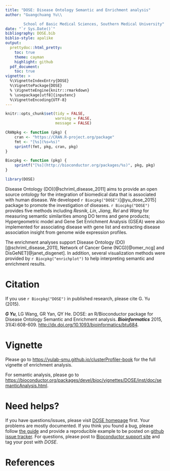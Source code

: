 ```yaml
---
title: "DOSE: Disease Ontology Semantic and Enrichment analysis"
author: "Guangchuang Yu\\

        School of Basic Medical Sciences, Southern Medical University"
date: "`r Sys.Date()`"
bibliography: DOSE.bib
biblio-style: apalike
output:
  prettydoc::html_pretty:
    toc: true
    theme: cayman
    highlight: github
  pdf_document:
    toc: true
vignette: >
  %\VignetteIndexEntry{DOSE}
  %\VignettePackage{DOSE}
  % \VignetteEngine{knitr::rmarkdown}
  % \usepackage[utf8]{inputenc}
  %\VignetteEncoding{UTF-8}
---
```


```r
knitr::opts_chunk$set(tidy = FALSE,
                      warning = FALSE,
                      message = FALSE)

CRANpkg <- function (pkg) {
    cran <- "https://CRAN.R-project.org/package"
    fmt <- "[%s](%s=%s)"
    sprintf(fmt, pkg, cran, pkg)
}

Biocpkg <- function (pkg) {
    sprintf("[%s](http://bioconductor.org/packages/%s)", pkg, pkg)
}

```


```r
library(DOSE)
```

Disease Ontology (DO)[@schriml_disease_2011] aims to provide an open source ontology for the integration of biomedical data that is associated with human disease.
We developed `r Biocpkg("DOSE")`[@yu_dose_2015] package to promote the investigation of diseases. `r Biocpkg("DOSE")` provides five methods including _Resnik_, _Lin_, _Jiang_, _Rel_ and _Wang_ for measuring semantic similarities among DO terms and gene products; Hypergeometric model and Gene Set Enrichment Analysis (GSEA) were also implemented for associating disease with gene list and extracting disease association insight from genome wide expression profiles.

The enrichment analyses support Disease Ontology (DO)[@schriml_disease_2011], Network of Cancer Gene (NCG)[@omer_ncg] and DisGeNET[@janet_disgenet]. In addition, several visualization methods were provided by `r Biocpkg("enrichplot")` to help interpreting semantic and enrichment results.


# Citation

If you use `r Biocpkg("DOSE")` in published research, please cite G. Yu (2015).


__*G Yu*__, LG Wang, GR Yan, QY He. DOSE: an R/Bioconductor package for Disease Ontology Semantic and Enrichment analysis. __*Bioinformatics*__ 2015, 31(4):608-609. <http://dx.doi.org/10.1093/bioinformatics/btu684>.


# Vignette 


Please go to <https://yulab-smu.github.io/clusterProfiler-book> for the full vignette of enrichment analysis.

For semantic analysis, please go to <https://bioconductor.org/packages/devel/bioc/vignettes/DOSE/inst/doc/semanticAnalysis.html>.



# Need helps?


If you have questions/issues, please visit
[DOSE homepage](https://guangchuangyu.github.io/software/DOSE/) first.
Your problems are mostly documented. If you think you found a bug, please follow
[the guide](https://guangchuangyu.github.io/2016/07/how-to-bug-author/) and
provide a reproducible example to be posted
on
[github issue tracker](https://github.com/GuangchuangYu/DOSE/issues).
For questions, please post
to [Bioconductor support site](https://support.bioconductor.org/) and tag your
post with *DOSE*.



# References

